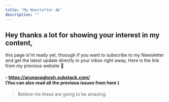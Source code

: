 ```yaml
---
title: "My Newsletter 📥"
description: ""
---
```


## Hey thanks a lot for showing your interest in my content, 
this page is'nt ready yet, thoough if you want to subscribe to my Newsletter and get the latest update directly in your inbox right away, Here is the link from my previous website 🍁 

#### - https://arunavaghosh.substack.com/ <br/> (You can also read all the previous issues from here )

> Believe me these are going to be amazing